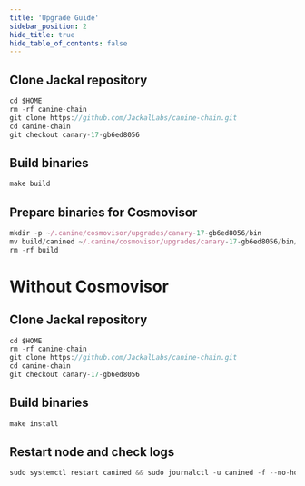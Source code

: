 ```yaml
---
title: 'Upgrade Guide'
sidebar_position: 2
hide_title: true
hide_table_of_contents: false
---
```



<PageTitle
  iconUrl="img/jackal-icon.svg"
  title="Jackal Upgrade Guide"
  chainId="lupulella-2"
  version="canary-17-gb6ed8056"
/>

## Clone Jackal repository

```js
cd $HOME
rm -rf canine-chain
git clone https://github.com/JackalLabs/canine-chain.git
cd canine-chain
git checkout canary-17-gb6ed8056
```

## Build binaries

```js
make build
```

## Prepare binaries for Cosmovisor

```js
mkdir -p ~/.canine/cosmovisor/upgrades/canary-17-gb6ed8056/bin
mv build/canined ~/.canine/cosmovisor/upgrades/canary-17-gb6ed8056/bin/
rm -rf build
```

# Without Cosmovisor

## Clone Jackal repository

```js
cd $HOME
rm -rf canine-chain
git clone https://github.com/JackalLabs/canine-chain.git
cd canine-chain
git checkout canary-17-gb6ed8056
```

## Build binaries

```js
make install
```

## Restart node and check logs

```js
sudo systemctl restart canined && sudo journalctl -u canined -f --no-hostname -o cat
```
